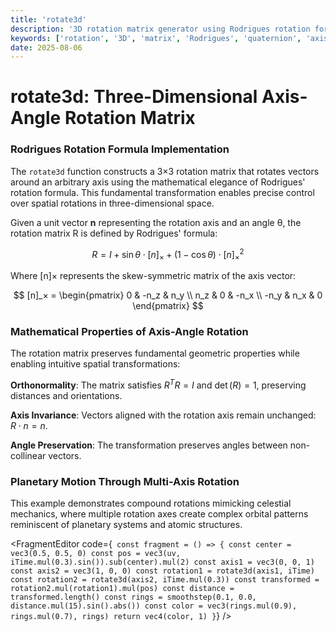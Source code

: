 ```yaml
---
title: 'rotate3d'
description: '3D rotation matrix generator using Rodrigues rotation formula'
keywords: ['rotation', '3D', 'matrix', 'Rodrigues', 'quaternion', 'axis-angle']
date: 2025-08-06
---
```



# rotate3d: Three-Dimensional Axis-Angle Rotation Matrix

### Rodrigues Rotation Formula Implementation

The `rotate3d` function constructs a 3×3 rotation matrix that rotates vectors around an arbitrary axis using the mathematical elegance of Rodrigues' rotation formula. This fundamental transformation enables precise control over spatial rotations in three-dimensional space.

Given a unit vector **n** representing the rotation axis and an angle θ, the rotation matrix R is defined by Rodrigues' formula:

$$
R = I + \sin\theta \cdot [n]_× + (1 - \cos\theta) \cdot [n]_×^2
$$

Where [n]× represents the skew-symmetric matrix of the axis vector:

$$
[n]_× = \begin{pmatrix}
0 & -n_z & n_y \\
n_z & 0 & -n_x \\
-n_y & n_x & 0
\end{pmatrix}
$$

### Mathematical Properties of Axis-Angle Rotation

The rotation matrix preserves fundamental geometric properties while enabling intuitive spatial transformations:

**Orthonormality**: The matrix satisfies $R^T R = I$ and $\det(R) = 1$, preserving distances and orientations.

**Axis Invariance**: Vectors aligned with the rotation axis remain unchanged: $R \cdot n = n$.

**Angle Preservation**: The transformation preserves angles between non-collinear vectors.

### Planetary Motion Through Multi-Axis Rotation

This example demonstrates compound rotations mimicking celestial mechanics, where multiple rotation axes create complex orbital patterns reminiscent of planetary systems and atomic structures.

<FragmentEditor
        code={`
const fragment = () => {
    const center = vec3(0.5, 0.5, 0)
    const pos = vec3(uv, iTime.mul(0.3).sin()).sub(center).mul(2)
    const axis1 = vec3(0, 0, 1)
    const axis2 = vec3(1, 0, 0)
    const rotation1 = rotate3d(axis1, iTime)
    const rotation2 = rotate3d(axis2, iTime.mul(0.3))
    const transformed = rotation2.mul(rotation1).mul(pos)
    const distance = transformed.length()
    const rings = smoothstep(0.1, 0.0, distance.mul(15).sin().abs())
    const color = vec3(rings.mul(0.9), rings.mul(0.7), rings)
    return vec4(color, 1)
}`}
/>
